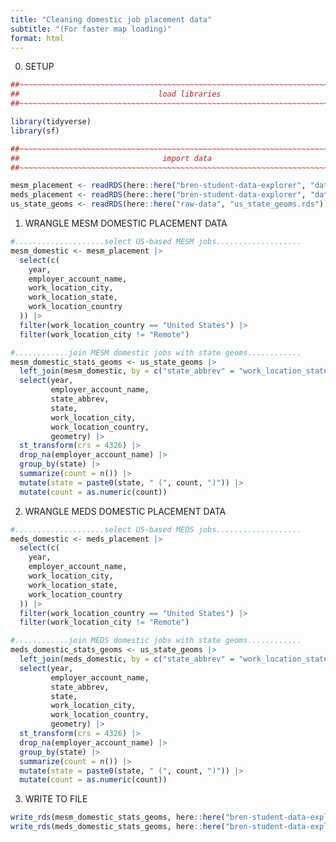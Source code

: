 ```yaml
---
title: "Cleaning domestic job placement data"
subtitle: "(For faster map loading)"
format: html
---
```


0. SETUP

```r
##~~~~~~~~~~~~~~~~~~~~~~~~~~~~~~~~~~~~~~~~~~~~~~~~~~~~~~~~~~~~~~~~~~~~~~~~~~~~~~
##                               load libraries                             ----
##~~~~~~~~~~~~~~~~~~~~~~~~~~~~~~~~~~~~~~~~~~~~~~~~~~~~~~~~~~~~~~~~~~~~~~~~~~~~~~

library(tidyverse)
library(sf)

##~~~~~~~~~~~~~~~~~~~~~~~~~~~~~~~~~~~~~~~~~~~~~~~~~~~~~~~~~~~~~~~~~~~~~~~~~~~~~~
##                                import data                               ----
##~~~~~~~~~~~~~~~~~~~~~~~~~~~~~~~~~~~~~~~~~~~~~~~~~~~~~~~~~~~~~~~~~~~~~~~~~~~~~~

mesm_placement <- readRDS(here::here("bren-student-data-explorer", "data", "mesm_placement_cleaned.rds")) |> filter(year %in% c(2022:2024))
meds_placement <- readRDS(here::here("bren-student-data-explorer", "data", "meds_placement_cleaned.rds")) |> filter(year %in% c(2022:2024))
us_state_geoms <- readRDS(here::here("raw-data", "us_state_geoms.rds"))
```

1. WRANGLE MESM DOMESTIC PLACEMENT DATA

```r
#....................select US-based MESM jobs...................
mesm_domestic <- mesm_placement |> 
  select(c(
    year,
    employer_account_name,
    work_location_city,
    work_location_state,
    work_location_country
  )) |> 
  filter(work_location_country == "United States") |> 
  filter(work_location_city != "Remote") 

#............join MESM domestic jobs with state geoms............
mesm_domestic_stats_geoms <- us_state_geoms |> 
  left_join(mesm_domestic, by = c("state_abbrev" = "work_location_state")) |> 
  select(year, 
         employer_account_name, 
         state_abbrev, 
         state, 
         work_location_city, 
         work_location_country, 
         geometry) |> 
  st_transform(crs = 4326) |> 
  drop_na(employer_account_name) |> 
  group_by(state) |> 
  summarize(count = n()) |> 
  mutate(state = paste0(state, " (", count, ")")) |> 
  mutate(count = as.numeric(count))
```

2. WRANGLE MEDS DOMESTIC PLACEMENT DATA

```r
#....................select US-based MEDS jobs...................
meds_domestic <- meds_placement |> 
  select(c(
    year,
    employer_account_name,
    work_location_city,
    work_location_state,
    work_location_country
  )) |> 
  filter(work_location_country == "United States") |> 
  filter(work_location_city != "Remote") 

#............join MEDS domestic jobs with state geoms............
meds_domestic_stats_geoms <- us_state_geoms |> 
  left_join(meds_domestic, by = c("state_abbrev" = "work_location_state")) |> 
  select(year, 
         employer_account_name, 
         state_abbrev, 
         state, 
         work_location_city, 
         work_location_country, 
         geometry) |> 
  st_transform(crs = 4326) |> 
  drop_na(employer_account_name) |> 
  group_by(state) |> 
  summarize(count = n()) |> 
  mutate(state = paste0(state, " (", count, ")")) |> 
  mutate(count = as.numeric(count))
```

3. WRITE TO FILE

```r
write_rds(mesm_domestic_stats_geoms, here::here("bren-student-data-explorer", "data", "mesm_domestic_placement_data.rds"))
write_rds(meds_domestic_stats_geoms, here::here("bren-student-data-explorer", "data", "meds_domestic_placement_data.rds"))
```

